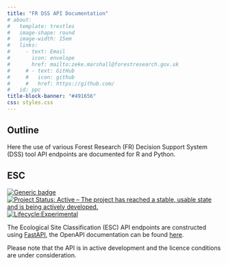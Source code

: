 ```yaml
---
title: "FR DSS API Documentation"
# about:
#   template: trestles
#   image-shape: round
#   image-width: 15em
#   links:
#     - text: Email
#       icon: envelope
#       href: mailto:zeke.marshall@forestresearch.gov.uk
#     # - text: GitHub
#     #   icon: github
#     #   href: https://github.com/
#   id: ppc
title-block-banner: "#491656"
css: styles.css
---
```


:::{}

## Outline

Here the use of various Forest Research (FR) Decision Support System (DSS) tool API endpoints are documented for R and Python.

:::

:::{}

## ESC

[![Generic badge](https://img.shields.io/badge/Version-0.9-green.svg)]()
[![Project Status: Active – The project has reached a stable, usable state and is being actively developed.](https://www.repostatus.org/badges/latest/active.svg)](https://www.repostatus.org/#active)
[![Lifecycle:Experimental](https://img.shields.io/badge/Lifecycle-Experimental-339999.svg)]()
<!-- [![Licence badge](https://img.shields.io/badge/Licence-OGL-informational.svg)](https://www.nationalarchives.gov.uk/doc/open-government-licence/version/3/) -->

The Ecological Site Classification (ESC) API endpoints are constructed using [FastAPI](https://fastapi.tiangolo.com/), the 
OpenAPI documentation can be found [here](https://escapi.frdss.org.uk/docs).

Please note that the API is in active development and the licence conditions are under consideration.

<!-- The current version is **v0.9**, the API is licenced under the [Open Government Licence (OGL)](https://www.nationalarchives.gov.uk/doc/open-government-licence/version/3/) version 3. -->

:::

<!-- ::: {.callout-note appearance="minimal"}
<i class="bi bi-journal-code"></i> [UsingESC-Python.ipynb](files/UsingESC-Python.ipynb){download="UsingESC-Python.ipynb"}
::: -->
